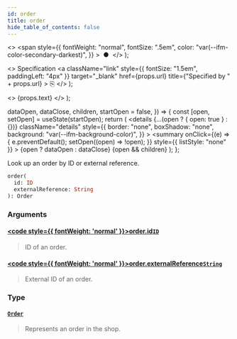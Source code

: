 ```yaml
---
id: order
title: order
hide_table_of_contents: false
---
```


  <>
    <span
      style={{
        fontWeight: "normal",
        fontSize: ".5em",
        color: "var(--ifm-color-secondary-darkest)",
      }}
    >
      &nbsp;●&nbsp;
    </span>
  </>
);

  <>
    Specification
    <a
      className="link"
      style={{ fontSize: "1.5em", paddingLeft: "4px" }}
      target="\_blank"
      href={props.url}
      title={"Specified by " + props.url}
    >
      ⎘
    </a>
  </>
);

  <>
    <span className={props.class}>{props.text}</span>
  </>
);


  dataOpen,
  dataClose,
  children,
  startOpen = false,
}) => {
  const [open, setOpen] = useState(startOpen);
  return (
    <details
      {...(open ? { open: true } : {})}
      className="details"
      style={{
        border: "none",
        boxShadow: "none",
        background: "var(--ifm-background-color)",
      }}
    >
      <summary
        onClick={(e) => {
          e.preventDefault();
          setOpen((open) => !open);
        }}
        style={{ listStyle: "none" }}
      >
        {open ? dataOpen : dataClose}
      </summary>
      {open && children}
    </details>
  );
};

Look up an order by ID or external reference.

```graphql
order(
  id: ID
  externalReference: String
): Order
```

### Arguments

#### [<code style={{ fontWeight: 'normal' }}>order.<b>id</b></code>](#)<Bullet />[`ID`](../../../api-storefront/miscellaneous/scalars/id) <Badge class="badge badge--secondary" text="scalar"/>

> ID of an order.

#### [<code style={{ fontWeight: 'normal' }}>order.<b>externalReference</b></code>](#)<Bullet />[`String`](../../../api-storefront/miscellaneous/scalars/string) <Badge class="badge badge--secondary" text="scalar"/>

> External ID of an order.
>
> <Badge text="Added in Saleor 3.10" class="secondary margin-bottom--sm" />

### Type

#### [`Order`](../../../api-storefront/orders/objects/order) <Badge class="badge badge--secondary" text="object"/>

> Represents an order in the shop.
